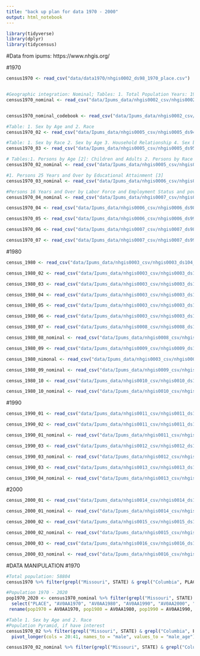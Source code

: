 ```yaml
---
title: "back up plan for data 1970 - 2000"
output: html_notebook
---
```


```r
library(tidyverse)
library(dplyr)
library(tidycensus)
```

#Data from ipums: https://www.nhgis.org/

#1970
```r

census1970 <- read_csv("data/data1970/nhgis0002_ds98_1970_place.csv")


#Geographic integration: Nominal; Tables: 1. Total Population Years: 1970, 1980, 1990, 2000, 2010, 2008-2012, 2015-2019, 2020
census1970_nominal <- read_csv("data/Ipums_data/nhgis0002_csv/nhgis0002_ts_nominal_place.csv")


census1970_nominal_codebook <- read_csv("data/Ipums_data/nhgis0002_csv/nhgis0002_ts_nominal_place_codebook.txt")

#Table: 1. Sex by Age and 2. Race
census1970_02 <- read_csv("data/Ipums_data/nhgis0005_csv/nhgis0005_ds94_1970_place.csv")

#Table: 1. Sex by Race 2. Sex by Age 3. Household Relationship 4. Sex by Age by Marital Status
census1970_03 <- read_csv("data/Ipums_data/nhgis0005_csv/nhgis0005_ds95_1970_place.csv")

# Tables:1. Persons by Age [2]: Children and Adults 2. Persons by Race [5*] 3. Persons by Detailed Race [10*] 4.Persons by Sex [2] by Race [5*] 5Total Households
census1970_02_nominal <- read_csv("data/Ipums_data/nhgis0005_csv/nhgis0005_ts_nominal_place.csv")

#1. Persons 25 Years and Over by Educational Attainment [3]
census1970_03_nominal <- read_csv("data/Ipums_data/nhgis0006_csv/nhgis0006_ts_nominal_place.csv")

#Persons 16 Years and Over by Labor Force and Employment Status and poverty
census1970_04_nominal <- read_csv("data/Ipums_data/nhgis0007_csv/nhgis0007_ts_nominal_place.csv")

census1970_04 <- read_csv("data/Ipums_data/nhgis0006_csv/nhgis0006_ds98_1970_place.csv")

census1970_05 <- read_csv("data/Ipums_data/nhgis0006_csv/nhgis0006_ds99_1970_place.csv")

census1970_06 <- read_csv("data/Ipums_data/nhgis0007_csv/nhgis0007_ds98_1970_place.csv")

census1970_07 <- read_csv("data/Ipums_data/nhgis0007_csv/nhgis0007_ds99_1970_place.csv")


```


#1980
```r

census_1980 <- read_csv("data/Ipums_data/nhgis0003_csv/nhgis0003_ds104_1980_place.csv")

census_1980_02 <- read_csv("data/Ipums_data/nhgis0003_csv/nhgis0003_ds105_1980_place.csv")

census_1980_03 <- read_csv("data/Ipums_data/nhgis0003_csv/nhgis0003_ds106_1980_place.csv")

census_1980_04 <- read_csv("data/Ipums_data/nhgis0003_csv/nhgis0003_ds107_1980_place.csv")

census_1980_05 <- read_csv("data/Ipums_data/nhgis0003_csv/nhgis0003_ds110_1980_place.csv")

census_1980_06 <- read_csv("data/Ipums_data/nhgis0003_csv/nhgis0003_ds111_1980_place.csv")

census_1980_07 <- read_csv("data/Ipums_data/nhgis0008_csv/nhgis0008_ds104_1980_place.csv")

census_1980_08_nominal <- read_csv("data/Ipums_data/nhgis0008_csv/nhgis0008_ts_nominal_place.csv")

census_1980_09 <- read_csv("data/Ipums_data/nhgis0009_csv/nhgis0009_ds107_1980_place.csv")

census_1980_nimonal <- read_csv("data/Ipums_data/nhgis0003_csv/nhgis0003_ts_nominal_place.csv")

census_1980_09_nominal <- read_csv("data/Ipums_data/nhgis0009_csv/nhgis0009_ts_nominal_place.csv")

census_1980_10 <- read_csv("data/Ipums_data/nhgis0010_csv/nhgis0010_ds107_1980_place.csv")

census_1980_10_nominal <- read_csv("data/Ipums_data/nhgis0010_csv/nhgis0010_ts_nominal_place.csv")
```

#1990
```r
census_1990_01 <- read_csv("data/Ipums_data/nhgis0011_csv/nhgis0011_ds120_1990_place.csv")

census_1990_02 <- read_csv("data/Ipums_data/nhgis0011_csv/nhgis0011_ds123_1990_place.csv")

census_1990_01_nominal <- read_csv("data/Ipums_data/nhgis0011_csv/nhgis0011_ts_nominal_place.csv")

census_1990_03 <- read_csv("data/Ipums_data/nhgis0012_csv/nhgis0012_ds123_1990_place.csv")

census_1990_03_nominal <- read_csv("data/Ipums_data/nhgis0012_csv/nhgis0012_ts_nominal_place.csv")

census_1990_03 <- read_csv("data/Ipums_data/nhgis0013_csv/nhgis0013_ds123_1990_place.csv")

census_1990_04_nominal <- read_csv("data/Ipums_data/nhgis0013_csv/nhgis0013_ts_nominal_place.csv")
```

#2000
```r
census_2000_01 <- read_csv("data/Ipums_data/nhgis0014_csv/nhgis0014_ds146_2000_place.csv")

census_2000_01_nominal <- read_csv("data/Ipums_data/nhgis0014_csv/nhgis0014_ts_nominal_place.csv")

census_2000_02 <- read_csv("data/Ipums_data/nhgis0015_csv/nhgis0015_ds151_2000_place.csv")

census_2000_02_nominal <- read_csv("data/Ipums_data/nhgis0015_csv/nhgis0015_ts_nominal_place.csv")

census_2000_03 <- read_csv("data/Ipums_data/nhgis0016_csv/nhgis0016_ds151_2000_place.csv")

census_2000_03_nominal <- read_csv("data/Ipums_data/nhgis0016_csv/nhgis0016_ts_nominal_place.csv")

```

#DATA MANIPULATION
#1970
```r
#Total population: 58804
census1970 %>% filter(grepl("Missouri", STATE) & grepl("Columbia", PLACE))

```
```r
#Population 1970 - 2020
pop1970_2020 <- census1970_nominal %>% filter(grepl("Missouri", STATE) & grepl("Columbia", PLACE)) %>% 
  select("PLACE", "AV0AA1970", "AV0AA1980", "AV0AA1990", "AV0AA2000", "AV0AA2010", "AV0AA2020") %>% 
 rename(pop1970 = AV0AA1970, pop1980 = AV0AA1980, pop1990 = AV0AA1990, pop2000 = AV0AA2000, pop2010 = AV0AA2010, pop2020 = AV0AA2020)
```

```r
#Table 1. Sex by Age and 2. Race
#Population Pyramid, if have interest
census1970_02 %>% filter(grepl("Missouri", STATE) & grepl("Columbia", PLACE)) %>% 
  pivot_longer(cols = 20:41, names_to = "male", values_to = "male_age")
```

```r
census1970_02_nominal %>% filter(grepl("Missouri", STATE) & grepl("Columbia", PLACE))
```
